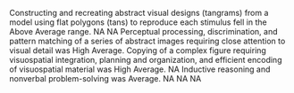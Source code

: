 Constructing and recreating abstract visual designs (tangrams) from a model using flat polygons (tans) to reproduce each stimulus fell in the Above Average range.
NA
NA
Perceptual processing, discrimination, and pattern matching of a series of abstract images requiring close attention to visual detail was High Average.
Copying of a complex figure requiring visuospatial integration, planning and organization, and efficient encoding of visuospatial material was High Average.
NA
Inductive reasoning and nonverbal problem-solving was Average.
NA
NA
NA
